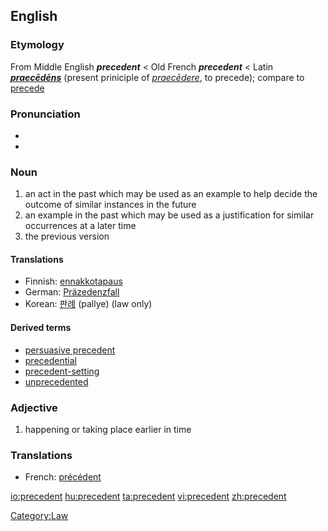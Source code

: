 ==English==
{{wikipedia}}

===Etymology===
From Middle English '''''precedent''''' < Old French '''''precedent''''' < Latin '''''[[praecēdēns]]''''' (present priniciple of ''[[praecēdere]]'', to precede); compare to [[precede]]

===Pronunciation===
* {{AHD|/prĕs'ĭ-dənt/ ''or'' /prĕs'ĭ-dənt/ ''for adjective sense''}}
*{{audio|en-us-precedent.ogg|Audio (US)}}

===Noun===
{{en-noun}}

# an act in the past which may be used as an example to help decide the outcome of similar instances in the future
# an example in the past which may be used as a justification for similar occurrences at a later time
# the previous version

====Translations====
{{trans-top|past act used as example}}
*Finnish: [[ennakkotapaus]]
*German: [[Präzedenzfall]] {{m}}
*Korean: [[판례]] (pallye) (law only)
{{trans-bottom}}

====Derived terms====
*[[persuasive precedent]]
*[[precedential]]
*[[precedent-setting]]
*[[unprecedented]]

===Adjective===
{{en-adj|-}}

# happening or taking place earlier in time

===Translations===
{{trans-top|earlier in time}}
*French: [[précédent]]
{{trans-bottom}}

[[Category:Law]]

[[io:precedent]]
[[hu:precedent]]
[[ta:precedent]]
[[vi:precedent]]
[[zh:precedent]]